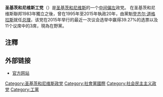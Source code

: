 {{Infobox political party
|name          = 圣基茨和尼维斯工党
|logo          =Saint Kitts and Nevis Labour Party.png
|colorcode     = red
|leader        = [[登齐尔·道格拉斯|登齐尔·道格拉斯]]
|chairperson   =
|president     =
|spokesperson  =
|foundation    = <!-- {{Start date|YYYY|MM|DD}} -->
|ideology      = [[社會民主主義|社會民主主義]]
|position      = [[中間偏左|中間偏左]]
|headquarters  =
|international = [[社會黨國際|社會黨國際]] (觀察員)<ref>http://socialistinternational.org/viewArticle.cfm?ArticlePageID=931</ref>
|website       = [http://www.sknlabourparty.com www.sknlabourparty.com]
|seats1_title  = 席次
|seats1        = {{Infobox political party/seats|3|11|#C0504D}}
|country       = 圣基茨和尼维斯
}}
'''圣基茨和尼维斯工党'''（'''{{lang|en|Saint Kitts-Nevis Labour Party}}'''）是[[圣基茨和尼维斯|圣基茨和尼维斯]]的一个[[中间偏左|中间偏左]]政党。
在圣基茨和尼维斯聯邦1983年獨立之後，曾在1995年至2015年執政20年，由黨魁[[登齐尔·道格拉斯|登齐尔·道格拉斯]]就任[[圣基茨和尼维斯总理|总理]]，该党在2015年举行的最近一次议会选举中赢得39.27%的选票以及11个议席中的3席，現為在野黨。

==注釋==
{{reflist}}

== 外部链接 ==
*[https://web.archive.org/web/20080731095854/http://www.sknlabourparty.com/default.asp?Content=4&Theme=4 官方网站]

{{DEFAULTSORT:Saint Kitts-Nevis Labour Party}}
[[Category:圣基茨和尼维斯政党|Category:圣基茨和尼维斯政党]]
[[Category:社會黨國際|Category:社會黨國際]]
[[Category:社会民主主义政党|Category:社会民主主义政党]]
[[Category:工黨|Category:工黨]]
{{Political party-stub}}